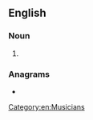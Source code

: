 {{also|rockstar}}

==English==
{{wikipedia|dab=rock star}}

===Noun===
{{en-noun}}

# {{alternative spelling of|rockstar|lang=en}}

===Anagrams===
* {{l|en|tarrocks}}
[[Category:en:Musicians]]